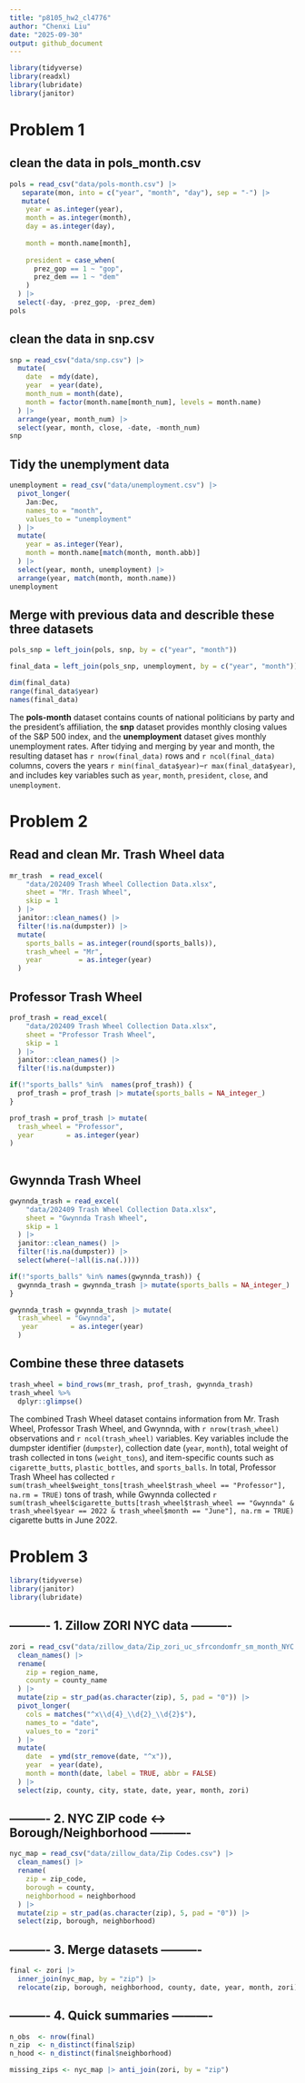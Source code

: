 ```yaml
---
title: "p8105_hw2_cl4776"
author: "Chenxi Liu"
date: "2025-09-30"
output: github_document
---
```


```r
library(tidyverse)
library(readxl)
library(lubridate)
library(janitor)
```

# Problem 1

## clean the data in pols_month.csv

```r
pols = read_csv("data/pols-month.csv") |> 
   separate(mon, into = c("year", "month", "day"), sep = "-") |>
   mutate(
    year = as.integer(year),
    month = as.integer(month),
    day = as.integer(day),
   
    month = month.name[month],
  
    president = case_when(
      prez_gop == 1 ~ "gop",
      prez_dem == 1 ~ "dem"
    )
  ) |>
  select(-day, -prez_gop, -prez_dem)
pols
```

## clean the data in snp.csv

```r
snp = read_csv("data/snp.csv") |>
  mutate(
    date  = mdy(date),
    year  = year(date),
    month_num = month(date),
    month = factor(month.name[month_num], levels = month.name) 
  ) |>
  arrange(year, month_num) |>
  select(year, month, close, -date, -month_num)
snp
```

## Tidy the unemplyment data

```r

unemployment = read_csv("data/unemployment.csv") |>
  pivot_longer(
    Jan:Dec, 
    names_to = "month", 
    values_to = "unemployment"
  ) |>
  mutate(
    year = as.integer(Year),
    month = month.name[match(month, month.abb)]
  ) |>
  select(year, month, unemployment) |>
  arrange(year, match(month, month.name))
unemployment
```

## Merge with previous data and describle these three datasets

```r
pols_snp = left_join(pols, snp, by = c("year", "month"))

final_data = left_join(pols_snp, unemployment, by = c("year", "month"))

dim(final_data)      
range(final_data$year)  
names(final_data)    
```
The **pols-month** dataset contains counts of national politicians by party and the president’s affiliation, the **snp** dataset provides monthly closing values of the S&P 500 index, and the **unemployment** dataset gives monthly unemployment rates. After tidying and merging by year and month, the resulting dataset has `r nrow(final_data)` rows and `r ncol(final_data)` columns, covers the years `r min(final_data$year)`–`r max(final_data$year)`, and includes key variables such as `year`, `month`, `president`, `close`, and `unemployment`.

# Problem 2


## Read and clean Mr. Trash Wheel data

```r


mr_trash  = read_excel(
    "data/202409 Trash Wheel Collection Data.xlsx",
    sheet = "Mr. Trash Wheel",
    skip = 1        
  ) |>
  janitor::clean_names() |>
  filter(!is.na(dumpster)) |>               
  mutate(
    sports_balls = as.integer(round(sports_balls)),
    trash_wheel = "Mr",
    year         = as.integer(year)    
  )
```
## Professor Trash Wheel

```r
prof_trash = read_excel(
    "data/202409 Trash Wheel Collection Data.xlsx",
    sheet = "Professor Trash Wheel",
    skip = 1
  ) |>
  janitor::clean_names() |>
  filter(!is.na(dumpster))

if(!"sports_balls" %in%  names(prof_trash)) {
  prof_trash = prof_trash |> mutate(sports_balls = NA_integer_)
}

prof_trash = prof_trash |> mutate(
  trash_wheel = "Professor",
  year        = as.integer(year)
)
                            

```

## Gwynnda Trash Wheel

```r
gwynnda_trash = read_excel(
    "data/202409 Trash Wheel Collection Data.xlsx",
    sheet = "Gwynnda Trash Wheel",
    skip = 1
  ) |>
  janitor::clean_names() |>
  filter(!is.na(dumpster)) |>
  select(where(~!all(is.na(.)))) 

if(!"sports_balls" %in% names(gwynnda_trash)) {
  gwynnda_trash = gwynnda_trash |> mutate(sports_balls = NA_integer_)
}

gwynnda_trash = gwynnda_trash |> mutate(
  trash_wheel = "Gwynnda",
   year        = as.integer(year) 
  )

```

## Combine these three datasets

```r
trash_wheel = bind_rows(mr_trash, prof_trash, gwynnda_trash)
trash_wheel %>%
  dplyr::glimpse()
```

The combined Trash Wheel dataset contains information from Mr. Trash Wheel, Professor Trash Wheel, and Gwynnda, with `r nrow(trash_wheel)` observations and `r ncol(trash_wheel)` variables. Key variables include the dumpster identifier (`dumpster`), collection date (`year`, `month`), total weight of trash collected in tons (`weight_tons`), and item-specific counts such as `cigarette_butts`, `plastic_bottles`, and `sports_balls`. In total, Professor Trash Wheel has collected `r sum(trash_wheel$weight_tons[trash_wheel$trash_wheel == "Professor"], na.rm = TRUE)` tons of trash, while Gwynnda collected `r sum(trash_wheel$cigarette_butts[trash_wheel$trash_wheel == "Gwynnda" & trash_wheel$year == 2022 & trash_wheel$month == "June"], na.rm = TRUE)` cigarette butts in June 2022.

# Problem 3

```r
library(tidyverse)
library(janitor)
library(lubridate)
```

## ---------- 1. Zillow ZORI NYC data ----------
```r
zori = read_csv("data/zillow_data/Zip_zori_uc_sfrcondomfr_sm_month_NYC.csv") |>
  clean_names() |>
  rename(
    zip = region_name,
    county = county_name
  ) |>
  mutate(zip = str_pad(as.character(zip), 5, pad = "0")) |>
  pivot_longer(
    cols = matches("^x\\d{4}_\\d{2}_\\d{2}$"),   
    names_to = "date",
    values_to = "zori"
  ) |>
  mutate(
    date  = ymd(str_remove(date, "^x")),  
    year  = year(date),
    month = month(date, label = TRUE, abbr = FALSE)
  ) |>
  select(zip, county, city, state, date, year, month, zori)

```

## ---------- 2. NYC ZIP code ↔ Borough/Neighborhood ----------
```r

nyc_map = read_csv("data/zillow_data/Zip Codes.csv") |>
  clean_names() |>
  rename(
    zip = zip_code,         
    borough = county,       
    neighborhood = neighborhood
  ) |>
  mutate(zip = str_pad(as.character(zip), 5, pad = "0")) |>
  select(zip, borough, neighborhood)

```

## ---------- 3. Merge datasets ----------
```r
final <- zori |>
  inner_join(nyc_map, by = "zip") |>
  relocate(zip, borough, neighborhood, county, date, year, month, zori)
```
## ---------- 4. Quick summaries ----------
```r
n_obs  <- nrow(final)
n_zip  <- n_distinct(final$zip)
n_hood <- n_distinct(final$neighborhood)

missing_zips <- nyc_map |> anti_join(zori, by = "zip")
```


